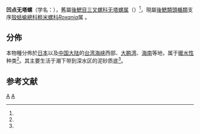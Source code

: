 {{Speciesbox
| taxon = Roxania punctulata{{r|WoRMS_511920}}
| authority = A. Adams, 1862
| synonyms_ref = {{r|WoRMS_137870}}
| synonyms = 
* ''Abderospira punctulata''<ref name='id10585'/>
}}

'''凹点无塔螺'''（学名：{{lang|la|''Roxania punctulata''}}），舊屬[[後鰓目|後鰓目]][[三叉螺科|三叉螺科]][[无塔螺属|无塔螺属]]（{{lang|la|''Abderospira''}}）<ref name='id10585'/>，現屬[[後鰓類|後鰓類]][[頭楯目|頭楯類]]支序[[殼蛞蝓總科|殼蛞蝓總科]][[粗米螺科|粗米螺科]]''[[Roxania|Roxania]]''属 {{r|WoRMS_511920}}。

==分佈==
本物種分佈於[[日本|日本]]以及[[中国大陆|中国大陆]]的[[台湾海峡|台湾海峡]]西部、[[大鹏湾|大鹏湾]]、[[海南|海南]]等地，属于[[暖水性|暖水性]]种类<ref name='id10585'/>。其主要生活于潮下带到深水区的泥砂质底<ref name='id10585'/>。

==参考文献==
{{reflist |refs=
<ref name='id10585'>{{cite web| url =http://www.bioinfo.cn/db05/BjdwSpecies.php?action=view&id=10585| archiveurl =https://web.archive.org/web/20160305060242/http://www.bioinfo.cn/db05/BjdwSpecies.php?action=view&id=10585| title =凹点无塔螺| work =《中国动物物种编目数据库》| publisher =中国科学院微生物研究所| author =中国科学院动物研究所| archivedate =2016-03-05| accessdate =2017-08-16| deadurl =yes}}</ref>
<ref name="WoRMS_137870">{{cite WoRMS |id=137870 |authorlink=WoRMS |title=''Roxania'' Leach, 1847 |date=2014-10-14 |accessdate=2017-05-30 }}</ref>
<ref name="WoRMS_511920">{{cite WoRMS |id=511920 |authorlink=WoRMS |title=''Roxania punctulata'' A. Adams, 1862 |date=2010-09-01 |accessdate=2017-05-30 }}</ref>
}}
{{软体动物小作品}}
{{Taxonbar}}
[[Category:无塔螺属|A]]
[[Category:_1862年描述的动物|A]]